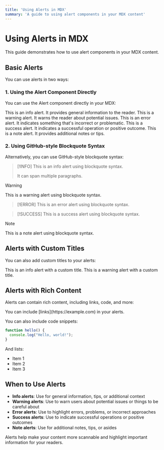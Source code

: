 ```yaml
---
title: 'Using Alerts in MDX'
summary: 'A guide to using alert components in your MDX content'
---
```


# Using Alerts in MDX

This guide demonstrates how to use alert components in your MDX content.

## Basic Alerts

You can use alerts in two ways:

### 1. Using the Alert Component Directly

You can use the Alert component directly in your MDX:

<Alert type="info">
  This is an info alert. It provides general information to the reader.
</Alert>

<Alert type="warning">
  This is a warning alert. It warns the reader about potential issues.
</Alert>

<Alert type="error">
  This is an error alert. It indicates something that's incorrect or problematic.
</Alert>

<Alert type="success">
  This is a success alert. It indicates a successful operation or positive outcome.
</Alert>

<Alert type="note">
  This is a note alert. It provides additional notes or tips.
</Alert>

### 2. Using GitHub-style Blockquote Syntax

Alternatively, you can use GitHub-style blockquote syntax:

> [!INFO]
> This is an info alert using blockquote syntax.
> 
> It can span multiple paragraphs.

> [!WARNING]
> This is a warning alert using blockquote syntax.

> [!ERROR]
> This is an error alert using blockquote syntax.

> [!SUCCESS]
> This is a success alert using blockquote syntax.

> [!NOTE]
> This is a note alert using blockquote syntax.

## Alerts with Custom Titles

You can also add custom titles to your alerts:

<Alert type="info" title="Custom Info Title">
  This is an info alert with a custom title.
</Alert>

<Alert type="warning" title="Important Warning">
  This is a warning alert with a custom title.
</Alert>

## Alerts with Rich Content

Alerts can contain rich content, including links, code, and more:

<Alert type="info">
  You can include [links](https://example.com) in your alerts.
  
  You can also include code snippets:
  
  ```js
  function hello() {
    console.log("Hello, world!");
  }
  ```
  
  And lists:
  
  - Item 1
  - Item 2
  - Item 3
</Alert>

## When to Use Alerts

- **Info alerts**: Use for general information, tips, or additional context
- **Warning alerts**: Use to warn users about potential issues or things to be careful about
- **Error alerts**: Use to highlight errors, problems, or incorrect approaches
- **Success alerts**: Use to indicate successful operations or positive outcomes
- **Note alerts**: Use for additional notes, tips, or asides

Alerts help make your content more scannable and highlight important information for your readers. 
